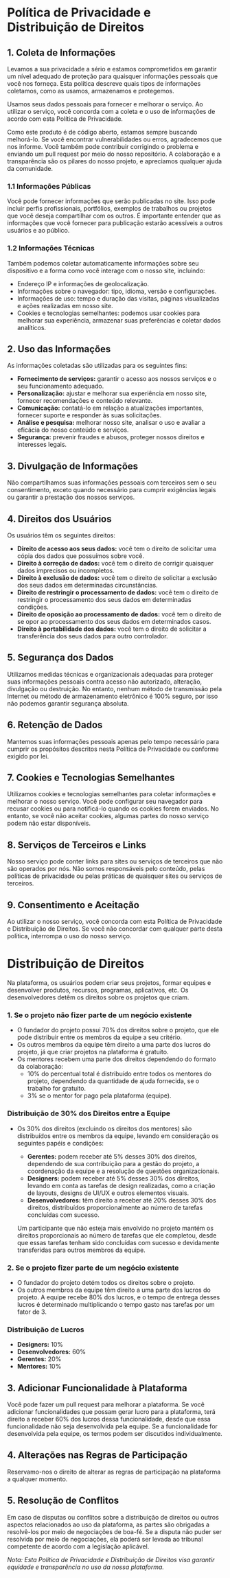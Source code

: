 # Política de Privacidade e Distribuição de Direitos

## 1. Coleta de Informações

Levamos a sua privacidade a sério e estamos comprometidos em garantir um nível adequado de proteção para quaisquer informações pessoais que você nos forneça. Esta política descreve quais tipos de informações coletamos, como as usamos, armazenamos e protegemos.

Usamos seus dados pessoais para fornecer e melhorar o serviço. Ao utilizar o serviço, você concorda com a coleta e o uso de informações de acordo com esta Política de Privacidade.

Como este produto é de código aberto, estamos sempre buscando melhorá-lo. Se você encontrar vulnerabilidades ou erros, agradecemos que nos informe. Você também pode contribuir corrigindo o problema e enviando um pull request por meio do nosso repositório. A colaboração e a transparência são os pilares do nosso projeto, e apreciamos qualquer ajuda da comunidade.

### 1.1 Informações Públicas

Você pode fornecer informações que serão publicadas no site. Isso pode incluir perfis profissionais, portfólios, exemplos de trabalhos ou projetos que você deseja compartilhar com os outros. É importante entender que as informações que você fornecer para publicação estarão acessíveis a outros usuários e ao público.

### 1.2 Informações Técnicas

Também podemos coletar automaticamente informações sobre seu dispositivo e a forma como você interage com o nosso site, incluindo:

- Endereço IP e informações de geolocalização.
- Informações sobre o navegador: tipo, idioma, versão e configurações.
- Informações de uso: tempo e duração das visitas, páginas visualizadas e ações realizadas em nosso site.
- Cookies e tecnologias semelhantes: podemos usar cookies para melhorar sua experiência, armazenar suas preferências e coletar dados analíticos.

## 2. Uso das Informações

As informações coletadas são utilizadas para os seguintes fins:

- **Fornecimento de serviços:** garantir o acesso aos nossos serviços e o seu funcionamento adequado.
- **Personalização:** ajustar e melhorar sua experiência em nosso site, fornecer recomendações e conteúdo relevante.
- **Comunicação:** contatá-lo em relação a atualizações importantes, fornecer suporte e responder às suas solicitações.
- **Análise e pesquisa:** melhorar nosso site, analisar o uso e avaliar a eficácia do nosso conteúdo e serviços.
- **Segurança:** prevenir fraudes e abusos, proteger nossos direitos e interesses legais.

## 3. Divulgação de Informações

Não compartilhamos suas informações pessoais com terceiros sem o seu consentimento, exceto quando necessário para cumprir exigências legais ou garantir a prestação dos nossos serviços.

## 4. Direitos dos Usuários

Os usuários têm os seguintes direitos:

- **Direito de acesso aos seus dados:** você tem o direito de solicitar uma cópia dos dados que possuímos sobre você.
- **Direito à correção de dados:** você tem o direito de corrigir quaisquer dados imprecisos ou incompletos.
- **Direito à exclusão de dados:** você tem o direito de solicitar a exclusão dos seus dados em determinadas circunstâncias.
- **Direito de restringir o processamento de dados:** você tem o direito de restringir o processamento dos seus dados em determinadas condições.
- **Direito de oposição ao processamento de dados:** você tem o direito de se opor ao processamento dos seus dados em determinados casos.
- **Direito à portabilidade dos dados:** você tem o direito de solicitar a transferência dos seus dados para outro controlador.

## 5. Segurança dos Dados

Utilizamos medidas técnicas e organizacionais adequadas para proteger suas informações pessoais contra acesso não autorizado, alteração, divulgação ou destruição. No entanto, nenhum método de transmissão pela Internet ou método de armazenamento eletrônico é 100% seguro, por isso não podemos garantir segurança absoluta.

## 6. Retenção de Dados

Mantemos suas informações pessoais apenas pelo tempo necessário para cumprir os propósitos descritos nesta Política de Privacidade ou conforme exigido por lei.

## 7. Cookies e Tecnologias Semelhantes

Utilizamos cookies e tecnologias semelhantes para coletar informações e melhorar o nosso serviço. Você pode configurar seu navegador para recusar cookies ou para notificá-lo quando os cookies forem enviados. No entanto, se você não aceitar cookies, algumas partes do nosso serviço podem não estar disponíveis.

## 8. Serviços de Terceiros e Links

Nosso serviço pode conter links para sites ou serviços de terceiros que não são operados por nós. Não somos responsáveis pelo conteúdo, pelas políticas de privacidade ou pelas práticas de quaisquer sites ou serviços de terceiros.

## 9. Consentimento e Aceitação

Ao utilizar o nosso serviço, você concorda com esta Política de Privacidade e Distribuição de Direitos. Se você não concordar com qualquer parte desta política, interrompa o uso do nosso serviço.

# Distribuição de Direitos

Na plataforma, os usuários podem criar seus projetos, formar equipes e desenvolver produtos, recursos, programas, aplicativos, etc. Os desenvolvedores detêm os direitos sobre os projetos que criam.

### 1. Se o projeto não fizer parte de um negócio existente

- O fundador do projeto possui 70% dos direitos sobre o projeto, que ele pode distribuir entre os membros da equipe a seu critério.
- Os outros membros da equipe têm direito a uma parte dos lucros do projeto, já que criar projetos na plataforma é gratuito.
- Os mentores recebem uma parte dos direitos dependendo do formato da colaboração:
  - 10% do percentual total é distribuído entre todos os mentores do projeto, dependendo da quantidade de ajuda fornecida, se o trabalho for gratuito.
  - 3% se o mentor for pago pela plataforma (equipe).

### Distribuição de 30% dos Direitos entre a Equipe

- Os 30% dos direitos (excluindo os direitos dos mentores) são distribuídos entre os membros da equipe, levando em consideração os seguintes papéis e condições:

  - **Gerentes:** podem receber até 5% desses 30% dos direitos, dependendo de sua contribuição para a gestão do projeto, a coordenação da equipe e a resolução de questões organizacionais.
  - **Designers:** podem receber até 5% desses 30% dos direitos, levando em conta as tarefas de design realizadas, como a criação de layouts, designs de UI/UX e outros elementos visuais.
  - **Desenvolvedores:** têm direito a receber até 20% desses 30% dos direitos, distribuídos proporcionalmente ao número de tarefas concluídas com sucesso.

  Um participante que não esteja mais envolvido no projeto mantém os direitos proporcionais ao número de tarefas que ele completou, desde que essas tarefas tenham sido concluídas com sucesso e devidamente transferidas para outros membros da equipe.

### 2. Se o projeto fizer parte de um negócio existente

- O fundador do projeto detém todos os direitos sobre o projeto.
- Os outros membros da equipe têm direito a uma parte dos lucros do projeto. A equipe recebe 80% dos lucros, e o tempo de entrega desses lucros é determinado multiplicando o tempo gasto nas tarefas por um fator de 3.

### Distribuição de Lucros

- **Designers:** 10%
- **Desenvolvedores:** 60%
- **Gerentes:** 20%
- **Mentores:** 10%

## 3. Adicionar Funcionalidade à Plataforma

Você pode fazer um pull request para melhorar a plataforma. Se você adicionar funcionalidades que possam gerar lucro para a plataforma, terá direito a receber 60% dos lucros dessa funcionalidade, desde que essa funcionalidade não seja desenvolvida pela equipe. Se a funcionalidade for desenvolvida pela equipe, os termos podem ser discutidos individualmente.

## 4. Alterações nas Regras de Participação

Reservamo-nos o direito de alterar as regras de participação na plataforma a qualquer momento.

## 5. Resolução de Conflitos

Em caso de disputas ou conflitos sobre a distribuição de direitos ou outros aspectos relacionados ao uso da plataforma, as partes são obrigadas a resolvê-los por meio de negociações de boa-fé. Se a disputa não puder ser resolvida por meio de negociações, ela poderá ser levada ao tribunal competente de acordo com a legislação aplicável.

_Nota: Esta Política de Privacidade e Distribuição de Direitos visa garantir equidade e transparência no uso da nossa plataforma._
